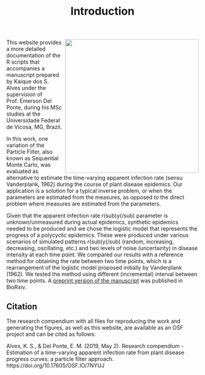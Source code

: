 % Introduction


<img src = "figs/diagram2.png"width = 350px align = right> 
This website provides a more detailed documentation of the R scripts that accompanies a manuscript prepared by Kaique dos S. Alves under the supervision of Prof. Emerson Del Ponte, during his MSc studies at the Universidade Federal de Vicosa, MG, Brazil.

In this work, one variation of the Particle Filter, also known as Sequential Monte Carlo, was evaluated as alternative to estimate the time-varying apparent infection rate (sensu Vanderplank, 1962) during the course of plant disease epidemics. Our application is a solution for a typical inverse problem, or when the parameters are estimated from the measures, as opposed to the direct problem where measures are estimated from the parameters.

Given that the apparent infection rate _r_(sub)y(/sub) parameter is unknown/unmeasured during actual epidemics, synthetic epidemics needed to be produced and we chose the logistic model that represents the progress of a polycyclic epidemics. These were produced under various scenarios of simulated patterns _r_(sub)y(/sub) (random, increasing, decreasing, oscillating, etc.) and two levels of noise (uncertainty) in disease intensity at each time point. We compared our results with a reference method for obtaining the rate between two time points, which is a rearrangement of the logistic model proposed initially by Vanderplank (1962). We tested the method using different (incremental) interval between two time points. A [preprint version of the manuscript](https://www.biorxiv.org/content/10.1101/625822v1) was published in BioRxiv.

## Citation 

The research compendium with all files for reproducing the work and generating the figures, as well as this website, are available as an OSF project and can be cited as follows:

Alves, K. S., & Del Ponte, E. M. (2019, May 2). Research compendium - Estimation of a time-varying apparent infection rate from plant disease progress curves: a particle filter approach. https://doi.org/10.17605/OSF.IO/7NYUJ  





